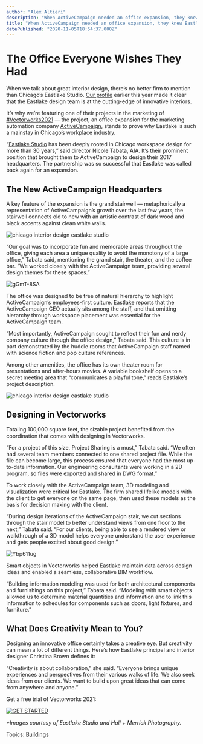 ```yaml
---
author: "Alex Altieri"
description: "When ActiveCampaign needed an office expansion, they knew Eastlake Studio was the firm for the job."
title: "When ActiveCampaign needed an office expansion, they knew Eastlake Studio was the firm for the job." 
datePublished: "2020-11-05T18:54:37.000Z"
---
```

# The Office Everyone Wishes They Had

When we talk about great interior design, there’s no better firm to mention than Chicago’s Eastlake Studio. [Our profile](https://www.vectorworks.net/customer-showcase/design-technology-interiors?utm%5Fcampaign=blog&utm%5Fmedium=planetvectorworks&utm%5Fsource=intext&utm%5Fcontent=110520interiorssigproject) earlier this year made it clear that the Eastlake design team is at the cutting-edge of innovative interiors.

It’s why we’re featuring one of their projects in the marketing of [#Vectorworks2021](http://vectorworks.net/2021?utm%5Fcampaign=blog&utm%5Fmedium=planetvectorworks&utm%5Fsource=intext&utm%5Fcontent=110520interiossigproject) — the project, an office expansion for the marketing automation company [ActiveCampaign](http://activecampaign.com/), stands to prove why Eastlake is such a mainstay in Chicago’s workplace industry.

“[Eastlake Studio](https://www.eastlakestudio.com/) has been deeply rooted in Chicago workspace design for more than 30 years,” said director Nicole Tabata, AIA. It’s their prominent position that brought them to ActiveCampaign to design their 2017 headquarters. The partnership was so successful that Eastlake was called back again for an expansion.

## The New ActiveCampaign Headquarters

A key feature of the expansion is the grand stairwell — metaphorically a representation of ActiveCampaign’s growth over the last few years, the stairwell connects old to new with an artistic contrast of dark wood and black accents against clean white walls.

![chicago interior design eastlake studio](https://blog.vectorworks.net/hs-fs/hubfs/Blog%20Images/201105%202021%20Interiors%20Signature%20Project/image003.jpg?width=600&name=image003.jpg)

“Our goal was to incorporate fun and memorable areas throughout the office, giving each area a unique quality to avoid the monotony of a large office,” Tabata said, mentioning the grand stair, the theater, and the coffee bar. “We worked closely with the ActiveCampaign team, providing several design themes for these spaces.”

![gGmT-8SA](https://blog.vectorworks.net/hs-fs/hubfs/Blog%20Images/201105%202021%20Interiors%20Signature%20Project/gGmT-8SA.jpeg?width=442&name=gGmT-8SA.jpeg)

The office was designed to be free of natural hierarchy to highlight ActiveCampaign’s employees-first culture. Eastlake reports that the ActiveCampaign CEO actually sits among the staff, and that omitting hierarchy through workspace placement was essential for the ActiveCampaign team.

“Most importantly, ActiveCampaign sought to reflect their fun and nerdy company culture through the office design,” Tabata said. This culture is in part demonstrated by the huddle rooms that ActiveCampaign staff named with science fiction and pop culture references.

Among other amenities, the office has its own theater room for presentations and after-hours movies. A variable bookshelf opens to a secret meeting area that “communicates a playful tone,” reads Eastlake’s project description.

![chicago interior design eastlake studio](https://blog.vectorworks.net/hs-fs/hubfs/Blog%20Images/201105%202021%20Interiors%20Signature%20Project/webimage-46DDCDA9-2B00-415C-8549AC8BD079EE74.jpg?width=300&name=webimage-46DDCDA9-2B00-415C-8549AC8BD079EE74.jpg)

## Designing in Vectorworks

Totaling 100,000 square feet, the sizable project benefited from the coordination that comes with designing in Vectorworks.

“For a project of this size, Project Sharing is a must,” Tabata said. “We often had several team members connected to one shared project file. While the file can become large, this process ensured that everyone had the most up-to-date information. Our engineering consultants were working in a 2D program, so files were exported and shared in DWG format.”

To work closely with the ActiveCampaign team, 3D modeling and visualization were critical for Eastlake. The firm shared lifelike models with the client to get everyone on the same page, then used these models as the basis for decision making with the client.

“During design iterations of the ActiveCampaign stair, we cut sections through the stair model to better understand views from one floor to the next,” Tabata said. “For our clients, being able to see a rendered view or walkthrough of a 3D model helps everyone understand the user experience and gets people excited about good design.”

![Ybp611ug](https://blog.vectorworks.net/hs-fs/hubfs/Blog%20Images/201105%202021%20Interiors%20Signature%20Project/Ybp611ug.jpeg?width=600&name=Ybp611ug.jpeg)

Smart objects in Vectorworks helped Eastlake maintain data across design ideas and enabled a seamless, collaborative BIM workflow.

“Building information modeling was used for both architectural components and furnishings on this project,” Tabata said. “Modeling with smart objects allowed us to determine material quantities and information and to link this information to schedules for components such as doors, light fixtures, and furniture.”

## What Does Creativity Mean to You?

Designing an innovative office certainly takes a creative eye. But creativity can mean a lot of different things. Here’s how Eastlake principal and interior designer Christina Brown defines it: 

“Creativity is about collaboration,” she said. “Everyone brings unique experiences and perspectives from their various walks of life. We also seek ideas from our clients. We want to build upon great ideas that can come from anywhere and anyone.”

Get a free trial of Vectorworks 2021:

[![GET STARTED](https://no-cache.hubspot.com/cta/default/3018241/3d1163e8-15f0-4107-a5f8-c26ac525fbf1.png)](https://cta-redirect.hubspot.com/cta/redirect/3018241/3d1163e8-15f0-4107-a5f8-c26ac525fbf1) 

 _\*Images courtesy of Eastlake Studio and Hall + Merrick Photography._

 Topics: [Buildings](https://blog.vectorworks.net/topic/buildings) 

 